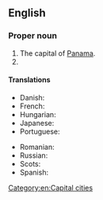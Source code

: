 ==English==
{{wikipedia}}

===Proper noun===
{{en-proper noun|head=[[Panama]] [[city|City]]}}

# The capital of [[Panama]].
# {{place|en|city|s/Florida|c/United States of America}}

====Translations====
{{trans-top|capital of Panama}}
* Danish: {{t|da|Panama City}}
* French: {{t+|fr|Panamá}}
* Hungarian: {{t+|hu|Panamaváros}}
* Japanese: {{t|ja|パナマシティ|tr=Panamashiti}}
* Portuguese: {{t+|pt|Cidade do Panamá|f}}
{{trans-mid}}
* Romanian: {{t+|ro|Panama City}}
* Russian: {{t+|ru|Пана́ма|f}}
* Scots: {{t|sco|Panama Ceety}}
* Spanish: {{t+|es|Panamá}}
{{trans-bottom}}

[[Category:en:Capital cities]]